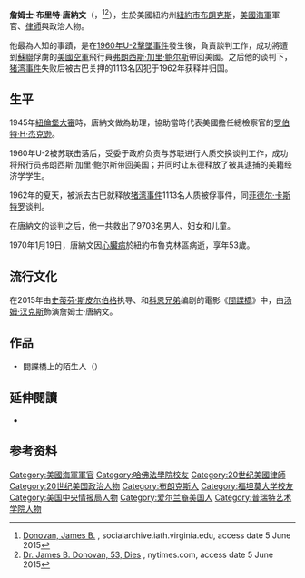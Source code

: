 {{expand|time=2016-04-04T04:50:17+00:00}}
{{noteTA
|1=zh-hans:猪湾; zh-tw:豬玀灣; zh-hk:豬灣;  
|2=zh-cn:福坦莫; zh-tw:福丹;
}}
{{Infobox person
|name         = 詹姆斯·唐纳文<br>James Donovan
|image        = 
|image_size   = 
|caption      =
|birth_name   = 詹姆斯·布利特·唐纳文<br>James Britt Donovan
|birth_place  = {{USA}}[[纽约|纽约]][[布朗克斯|布朗克斯]]
|birth_date   = {{Birth date|1916|02|29}}
|death_date   = {{Death date and age|1970|01|19|1916|02|19|mf=y}}
|death_place  = {{USA}}[[纽约|纽约]][[布鲁克林区|布鲁克林区]]
|occupation   = 军官、律师、教育家
|known_for    = 1962年谈判用[[鲁道夫·阿贝尔|鲁道夫·阿贝尔]]换回[[弗朗西斯·加里·鲍尔斯|弗朗西斯·加里·鲍尔斯]]和{{le|弗里德利希‧普利尔|Frederic Pryor}}
|spouse       = 玛丽·麦肯纳（Mary McKenna，1941–1970）
|children     = 4
|website = 
}}

'''詹姆士·布里特·唐納文'''（{{lang-en|James Britt Donovan}}，{{bd|1916年|2月29日|1970年|1月19日|catIdx=Donovan, James Britt}}<ref>[http://socialarchive.iath.virginia.edu/xtf/view?docId=donovan-james-b-james-britt-1916-1970-cr.xml Donovan, James B.] {{Webarchive|url=https://archive.is/20140617125135/http://socialarchive.iath.virginia.edu/xtf/view?docId=donovan-james-b-james-britt-1916-1970-cr.xml |date=2014-06-17 }}, socialarchive.iath.virginia.edu, access date 5 June 2015</ref><ref>[http://jfk.hood.edu/Collection/White%20Materials/Security-CIA/CIA%200255.pdf Dr. James B. Donovan, 53, Dies] {{Wayback|url=http://jfk.hood.edu/Collection/White%20Materials/Security-CIA/CIA%200255.pdf |date=20171215233800 }}, nytimes.com, access date 5 June 2015</ref>），生於美國紐約州[[紐約市|紐約市]][[布朗克斯|布朗克斯]]，[[美國海軍|美國海軍]]軍官、[[律師|律師]]與政治人物。

他最為人知的事蹟，是在[[1960年U-2擊墜事件|1960年U-2擊墜事件]]發生後，負責談判工作，成功將遭到[[蘇聯|蘇聯]]俘虜的[[美國空軍|美國空軍]]飛行員[[弗朗西斯·加里·鲍尔斯|弗朗西斯·加里·鲍尔斯]]帶回美國。之后他的谈判下，[[猪湾事件|猪湾事件]]失败后被古巴关押的1113名囚犯于1962年获释并归国。

== 生平 ==
1945年[[紐倫堡大審|紐倫堡大審]]時，唐納文做為助理，協助當時代表美國擔任總檢察官的[[罗伯特·H·杰克逊|罗伯特·H·杰克逊]]。

1960年U-2被苏联击落后，受委于政府负责与苏联进行人质交换谈判工作，成功将飛行员弗朗西斯·加里·鲍尔斯带回美国；并同时让东德释放了被其逮捕的美籍经济学学生{{le|弗雷德瑞克·普萊爾|Frederic Pryor}}。

1962年的夏天，被派去古巴就释放[[猪湾事件|猪湾事件]]1113名人质被俘事件，同[[菲德尔·卡斯特罗|菲德尔·卡斯特罗]]谈判。

在唐納文的谈判之后，他一共救出了9703名男人、妇女和儿童。

1970年1月19日，唐納文因[[心臟病|心臟病]]於紐約布魯克林區病逝，享年53歲。

== 流行文化 ==
在2015年由[[史蒂芬·斯皮尔伯格|史蒂芬·斯皮尔伯格]]执导、{{le|马特·查尔曼|Matt Charman}}和[[科恩兄弟|科恩兄弟]]编剧的電影《[[間諜橋|間諜橋]]》中，由[[汤姆·汉克斯|汤姆·汉克斯]]飾演詹姆士·唐納文。

== 作品 ==
* 間諜橋上的陌生人（{{lang-en|Strangers on a Bridge}}）

== 延伸閱讀 ==
* {{cite book|last=Bigger|first= Philip J. |date=2006|title=Negotiator: The Life And Career of James B. Donovan|place= Bethlehem|publisher= Lehigh University Press|isbn=978-0-934-22385-0|ref=harv}}

== 参考资料 ==
{{reflist|2}}

{{DEFAULTSORT:Donovan, James B.}}
[[Category:美國海軍軍官|Category:美國海軍軍官]]
[[Category:哈佛法學院校友|Category:哈佛法學院校友]]
[[Category:20世纪美國律師|Category:20世纪美國律師]]
[[Category:20世纪美国政治人物|Category:20世纪美国政治人物]]
[[Category:布朗克斯人|Category:布朗克斯人]]
[[Category:福坦莫大学校友|Category:福坦莫大学校友]]
[[Category:美国中央情报局人物|Category:美国中央情报局人物]]
[[Category:爱尔兰裔美国人|Category:爱尔兰裔美国人]]
[[Category:普瑞特艺术学院人物|Category:普瑞特艺术学院人物]]